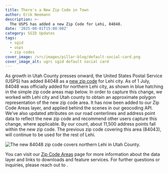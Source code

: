 ```yaml
---
title: There's a New Zip Code in Town
author: Erik Neemann
description: >-
  The USPS has added a new Zip Code for Lehi, 84048.
date: '2025-08-01T15:00:00Z'
category: SGID Updates
tags:
  - sgid
  - usps
  - zip codes
cover_image: /src/images/pillar-blog/default-social-card.png
cover_image_alt: ugrc sgid default social card
---
```



As growth in Utah County presses onward, the United States Postal Service (USPS) has added 84048 as a [new zip code](https://about.usps.com/newsroom/local-releases/ut/2025/0530-usps-adds-new-zip-code-in-rapidly-growing-lehi-area.htm) for Lehi city.  As of 1 July, 84048 was officially added for northern Lehi city, as shown in blue hatching in the simple zip code areas map below.  In order to capture this change, we worked with Lehi city and Utah county to obtain an approximate polygon representation of the new zip code area.  It has now been added to our Zip Code Areas layer, and applied behind the scenes in our geocoding API.  We’ve also updated attributes on our road centerlines and address point data to reflect the new zip code and recommend other users capture this change, where applicable. By our count, about 11,500 address points fall within the new zip code. The previous zip code covering this area (84043), will continue to be used for the rest of Lehi.

<Image
  src={myImage}
  loading="eager"
  alt="The new 84048 zip code covers northern Lehi in Utah County."
/>

You can visit our [Zip Code Areas](/products/sgid/boundaries/zip-codes/) page for more information about the data layer and links to downloads and feature services. For further questions or inquiries, please reach out to <Contacts inline subject={frontmatter.title} contactKey='zip_codes' />.
